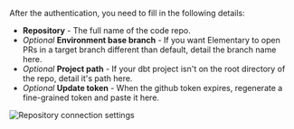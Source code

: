 After the authentication, you need to fill in the following details:
- **Repository** - The full name of the code repo.
- _Optional_ **Environment base branch** - If you want Elementary to open PRs in a target branch different than default, detail the branch name here.
- _Optional_ **Project path** - If your dbt project isn't on the root directory of the repo, detail it's path here.
- _Optional_ **Update token** - When the github token expires, regenerate a fine-grained token and paste it here. 

<Frame caption="Github connection to Elementary">
  <img
    src="https://res.cloudinary.com/do5hrgokq/image/upload/v1742806704/github_connection.png"
    alt="Repository connection settings"
  />
</Frame>